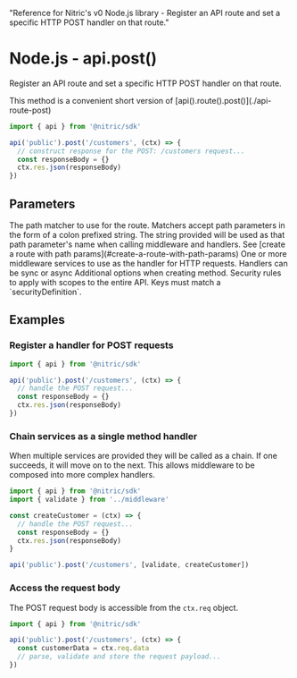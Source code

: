   "Reference for Nitric's v0 Node.js library - Register an API route and set a specific HTTP POST handler on that route."

# Node.js - api.post()

Register an API route and set a specific HTTP POST handler on that route.

<Note>
  This method is a convenient short version of
  [api().route().post()](./api-route-post)
</Note>

```javascript
import { api } from '@nitric/sdk'

api('public').post('/customers', (ctx) => {
  // construct response for the POST: /customers request...
  const responseBody = {}
  ctx.res.json(responseBody)
})
```

## Parameters

<Properties>
  <Property name="match" required type="string">
    The path matcher to use for the route. Matchers accept path parameters in
    the form of a colon prefixed string. The string provided will be used as
    that path parameter's name when calling middleware and handlers. See [create
    a route with path params](#create-a-route-with-path-params)
  </Property>
  <Property name="middleware" required type="HttpMiddleware | HttpMiddleware[]">
    One or more middleware services to use as the handler for HTTP requests.
    Handlers can be sync or async
  </Property>
  <Property name="opts" type="object">
    Additional options when creating method.
    <Properties nested>
      <Property name="security" type="map<string, string[]>">
        Security rules to apply with scopes to the entire API. Keys must match a
        `securityDefinition`.
      </Property>
    </Properties>
  </Property>
</Properties>

## Examples

### Register a handler for POST requests

```javascript
import { api } from '@nitric/sdk'

api('public').post('/customers', (ctx) => {
  // handle the POST request...
  const responseBody = {}
  ctx.res.json(responseBody)
})
```

### Chain services as a single method handler

When multiple services are provided they will be called as a chain. If one succeeds, it will move on to the next. This allows middleware to be composed into more complex handlers.

```javascript
import { api } from '@nitric/sdk'
import { validate } from '../middleware'

const createCustomer = (ctx) => {
  // handle the POST request...
  const responseBody = {}
  ctx.res.json(responseBody)
}

api('public').post('/customers', [validate, createCustomer])
```

### Access the request body

The POST request body is accessible from the `ctx.req` object.

```javascript
import { api } from '@nitric/sdk'

api('public').post('/customers', (ctx) => {
  const customerData = ctx.req.data
  // parse, validate and store the request payload...
})
```
